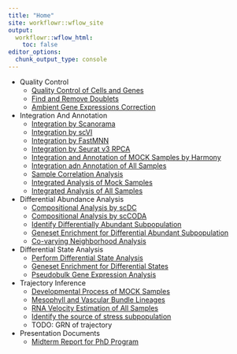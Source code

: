 ```yaml
---
title: "Home"
site: workflowr::wflow_site
output:
  workflowr::wflow_html:
    toc: false
editor_options:
  chunk_output_type: console
---
```


- Quality Control
  - [Quality Control of Cells and Genes](quality_control_of_cells_and_genes.html)
  - [Find and Remove Doublets](quality_control_of_doublets.html)
  - [Ambient Gene Expressions Correction](quality_control_of_ambient_rna.html)
- Integration And Annotation
  - [Integration by Scanorama](integration_by_scanorama.html)
  - [Integration by scVI](integration_by_scVI.html)
  - [Integration by FastMNN](integration_by_FastMNN.html)
  - [Integration by Seurat v3 RPCA](integration_by_seurat_rpca.html)
  - [Integration and Annotation of MOCK Samples by Harmony](integration_by_harmony.html)
  - [Integration adn Annotation of All Samples](integration_of_all_samples.html)
  - [Sample Correlation Analysis](sample_correlation_analysis.html)
  - [Integrated Analysis of Mock Samples](analysis_of_mock_samples.html)
  - [Integrated Analysis of All Samples](analysis_of_all_samples.html)
- Differential Abundance Analysis
  - [Compositional Analysis by scDC](compositional_analysis_by_scDC.html)
  - [Compositional Analysis by scCODA](compositional_analysis_by_scCODA.html)
  - [Identify Differentially Abundant Subpopulation](differential_abundance_subpopulation.html)
  - [Geneset Enrichment for Differential Abundant Subpopulation](diff_abundance_geneset_analysis.html)
  - [Co-varying Neighborhood Analysis](covarying_neighborhood_analysis.html)
- Differential State Analysis
  - [Perform Differential State Analysis](differential_state_analysis.html)
  - [Geneset Enrichment for Differential States](diff_state_geneset_analysis.html)
  - [Pseudobulk Gene Expression Analysis](pseudobulk_gene_expression_analysis.html)
- Trajectory Inference
  - [Developmental Process of MOCK Samples](developmental_process_of_mock_samples.html)
  - [Mesophyll and Vascular Bundle Lineages](mesophyll_vascular_lineages.html)
  - [RNA Velocity Estimation of All Samples](rna_velocity_estimation.html)
  - [Identify the source of stress subpopulation](sources_of_stress_state_subpopulations.html)
  - TODO: GRN of trajectory
- Presentation Documents
  - [Midterm Report for PhD Program](midterm_report.html)